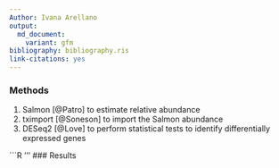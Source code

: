 ```yaml
---
Author: Ivana Arellano
output:
  md_document:
    variant: gfm
bibliography: bibliography.ris
link-citations: yes
---
```


### Methods

1. Salmon [@Patro] to estimate relative abundance
2. tximport [@Soneson] to import the Salmon abundance
3. DESeq2 [@Love] to perform statistical tests to identify differentially expressed genes

```R
'''
### Results

